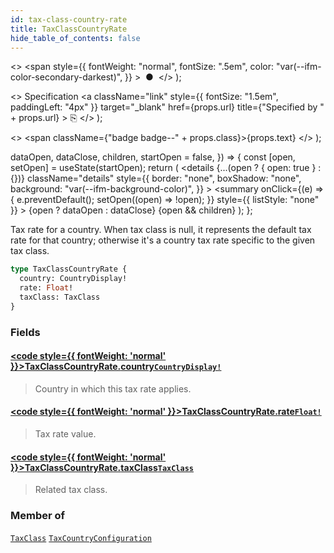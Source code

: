 ```yaml
---
id: tax-class-country-rate
title: TaxClassCountryRate
hide_table_of_contents: false
---
```


  <>
    <span
      style={{
        fontWeight: "normal",
        fontSize: ".5em",
        color: "var(--ifm-color-secondary-darkest)",
      }}
    >
      &nbsp;●&nbsp;
    </span>
  </>
);

  <>
    Specification
    <a
      className="link"
      style={{ fontSize: "1.5em", paddingLeft: "4px" }}
      target="\_blank"
      href={props.url}
      title={"Specified by " + props.url}
    >
      ⎘
    </a>
  </>
);

  <>
    <span className={"badge badge--" + props.class}>{props.text}</span>
  </>
);


  dataOpen,
  dataClose,
  children,
  startOpen = false,
}) => {
  const [open, setOpen] = useState(startOpen);
  return (
    <details
      {...(open ? { open: true } : {})}
      className="details"
      style={{
        border: "none",
        boxShadow: "none",
        background: "var(--ifm-background-color)",
      }}
    >
      <summary
        onClick={(e) => {
          e.preventDefault();
          setOpen((open) => !open);
        }}
        style={{ listStyle: "none" }}
      >
        {open ? dataOpen : dataClose}
      </summary>
      {open && children}
    </details>
  );
};

Tax rate for a country. When tax class is null, it represents the default tax rate for that country; otherwise it's a country tax rate specific to the given tax class.

<Badge text="Added in Saleor 3.9" class="secondary margin-bottom--sm" />

```graphql
type TaxClassCountryRate {
  country: CountryDisplay!
  rate: Float!
  taxClass: TaxClass
}
```

### Fields

#### [<code style={{ fontWeight: 'normal' }}>TaxClassCountryRate.<b>country</b></code>](#)<Bullet />[`CountryDisplay!`](../../../api-reference/miscellaneous/objects/country-display) <Badge class="secondary" text="non-null"/> <Badge class="secondary" text="object"/>

> Country in which this tax rate applies.

#### [<code style={{ fontWeight: 'normal' }}>TaxClassCountryRate.<b>rate</b></code>](#)<Bullet />[`Float!`](../../../api-reference/miscellaneous/scalars/float) <Badge class="secondary" text="non-null"/> <Badge class="secondary" text="scalar"/>

> Tax rate value.

#### [<code style={{ fontWeight: 'normal' }}>TaxClassCountryRate.<b>taxClass</b></code>](#)<Bullet />[`TaxClass`](../../../api-reference/taxes/objects/tax-class) <Badge class="secondary" text="object"/>

> Related tax class.

### Member of

[`TaxClass`](../../../api-reference/taxes/objects/tax-class) <Badge class="secondary" text="object"/><Bullet />[`TaxCountryConfiguration`](../../../api-reference/taxes/objects/tax-country-configuration) <Badge class="secondary" text="object"/>
